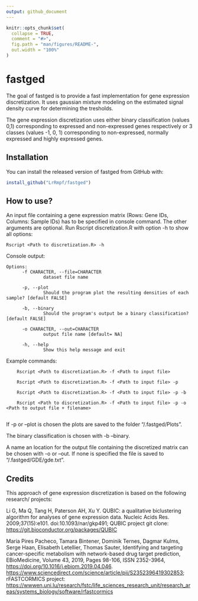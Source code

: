 ```yaml
---
output: github_document
---
```


<!-- README.md is generated from README.Rmd. Please edit that file -->

```r
knitr::opts_chunk$set(
  collapse = TRUE,
  comment = "#>",
  fig.path = "man/figures/README-",
  out.width = "100%"
)
```

# fastged

<!-- badges: start -->
<!-- badges: end -->

The goal of fastged is to provide a fast implementation for gene expression discretization. It uses gaussian mixture modeling on the estimated signal density curve for determining the tresholds.

The gene expression discretization uses either binary classification (values 0,1) corresponding to expressed and non-expressed genes respectively or 3 classes (values -1, 0, 1) corresponding to non-expressed, normally expressed and highly expressed genes.

## Installation

You can install the released version of fastged from GitHub with:

``` r
install_github("LrRmpf/fastged")
```

## How to use?

An input file containing a gene expression matrix (Rows: Gene IDs, Columns: Sample IDs) has to be specified in console command. The other arguments are optional. Run Rscript discretization.R with option -h to show all options:

    Rscript <Path to discretization.R> -h
    
Console output:    

    Options:
          -f CHARACTER, --file=CHARACTER
                  dataset file name

          -p, --plot
                  Should the program plot the resulting densities of each sample? [default FALSE]

          -b, --binary
                  Should the program's output be a binary classification? [default FALSE]

          -o CHARACTER, --out=CHARACTER
                  output file name [default= NA]

          -h, --help
                  Show this help message and exit

Example commands: 

        Rscript <Path to discretization.R> -f <Path to input file>

        Rscript <Path to discretization.R> -f <Path to input file> -p

        Rscript <Path to discretization.R> -f <Path to input file> -p -b
        
        Rscript <Path to discretization.R> -f <Path to input file> -p -o <Path to output file + filename>
        

If -p or --plot is chosen the plots are saved to the folder "/.fastged/Plots".

The binary classification is chosen with -b --binary.

A name an location for the output file containing the discretized matrix can be chosen with -o or --out. If none is specified the file is saved to "/.fastged/GDE/gde.txt".

## Credits

This approach of gene expression discretization is based on the following research/ projects:

Li G, Ma Q, Tang H, Paterson AH, Xu Y. QUBIC: a qualitative biclustering algorithm for analyses of gene expression data. Nucleic Acids Res. 2009;37(15):e101. doi:10.1093/nar/gkp491; QUBIC project git clone: [https://git.bioconductor.org/packages/QUBIC](https://git.bioconductor.org/packages/QUBIC)

Maria Pires Pacheco, Tamara Bintener, Dominik Ternes, Dagmar Kulms, Serge Haan, Elisabeth Letellier, Thomas Sauter,
Identifying and targeting cancer-specific metabolism with network-based drug target prediction, EBioMedicine, Volume 43,
2019, Pages 98-106, ISSN 2352-3964, [https://doi.org/10.1016/j.ebiom.2019.04.046](https://doi.org/10.1016/j.ebiom.2019.04.046).
[https://www.sciencedirect.com/science/article/pii/S2352396419302853](https://www.sciencedirect.com/science/article/pii/S2352396419302853); rFASTCORMICS project: [https://wwwen.uni.lu/research/fstc/life_sciences_research_unit/research_areas/systems_biology/software/rfastcormics](https://wwwen.uni.lu/research/fstc/life_sciences_research_unit/research_areas/systems_biology/software/)
